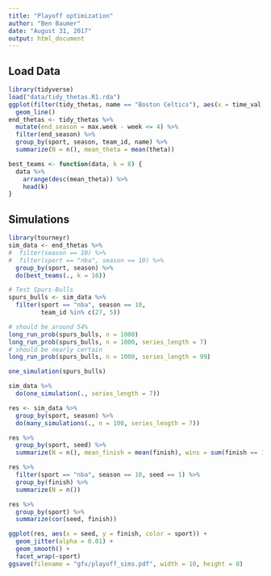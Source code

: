 ```yaml
---
title: "Playoff optimization"
author: "Ben Baumer"
date: "August 31, 2017"
output: html_document
---
```


## Load Data

```r
library(tidyverse)
load("data/tidy_thetas.R1.rda")
ggplot(filter(tidy_thetas, name == "Boston Celtics"), aes(x = time_val, y = theta)) + 
  geom_line()
end_thetas <- tidy_thetas %>%
  mutate(end_season = max.week - week <= 4) %>%
  filter(end_season) %>%
  group_by(sport, season, team_id, name) %>%
  summarize(N = n(), mean_theta = mean(theta))
```


```r
best_teams <- function(data, k = 8) {
  data %>%
    arrange(desc(mean_theta)) %>%
    head(k)
}
```

## Simulations

```r
library(tourneyr)
sim_data <- end_thetas %>%
#  filter(season == 10) %>%
#  filter(sport == "nba", season == 10) %>%
  group_by(sport, season) %>%
  do(best_teams(., k = 16))

# Test Spurs-Bulls
spurs_bulls <- sim_data %>%
  filter(sport == "nba", season == 10, 
         team_id %in% c(27, 5)) 

# should be around 54%
long_run_prob(spurs_bulls, n = 1000)
long_run_prob(spurs_bulls, n = 1000, series_length = 7)
# should be nearly certain
long_run_prob(spurs_bulls, n = 1000, series_length = 99)

one_simulation(spurs_bulls)

sim_data %>% 
  do(one_simulation(., series_length = 7))
```

```r
res <- sim_data %>%
  group_by(sport, season) %>%
  do(many_simulations(., n = 100, series_length = 7))
``` 
  
```r
res %>%
  group_by(sport, seed) %>%
  summarize(N = n(), mean_finish = mean(finish), wins = sum(finish == 1))

res %>% 
  filter(sport == "nba", season == 10, seed == 1) %>% 
  group_by(finish) %>% 
  summarize(N = n())

res %>%
  group_by(sport) %>%
  summarize(cor(seed, finish))

ggplot(res, aes(x = seed, y = finish, color = sport)) + 
  geom_jitter(alpha = 0.01) + 
  geom_smooth() + 
  facet_wrap(~sport)
ggsave(filename = "gfx/playoff_sims.pdf", width = 10, height = 8)
```

